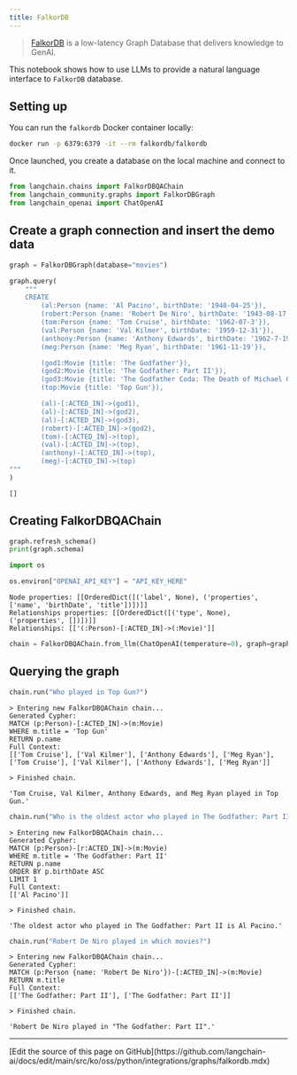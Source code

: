 ```yaml
---
title: FalkorDB
---
```


>[FalkorDB](https://www.falkordb.com/) is a low-latency Graph Database that delivers knowledge to GenAI.

This notebook shows how to use LLMs to provide a natural language interface to `FalkorDB` database.

## Setting up

You can run the `falkordb` Docker container locally:

```bash
docker run -p 6379:6379 -it --rm falkordb/falkordb
```

Once launched, you create a database on the local machine and connect to it.

```python
from langchain.chains import FalkorDBQAChain
from langchain_community.graphs import FalkorDBGraph
from langchain_openai import ChatOpenAI
```

## Create a graph connection and insert the demo data

```python
graph = FalkorDBGraph(database="movies")
```

```python
graph.query(
    """
    CREATE
        (al:Person {name: 'Al Pacino', birthDate: '1940-04-25'}),
        (robert:Person {name: 'Robert De Niro', birthDate: '1943-08-17'}),
        (tom:Person {name: 'Tom Cruise', birthDate: '1962-07-3'}),
        (val:Person {name: 'Val Kilmer', birthDate: '1959-12-31'}),
        (anthony:Person {name: 'Anthony Edwards', birthDate: '1962-7-19'}),
        (meg:Person {name: 'Meg Ryan', birthDate: '1961-11-19'}),

        (god1:Movie {title: 'The Godfather'}),
        (god2:Movie {title: 'The Godfather: Part II'}),
        (god3:Movie {title: 'The Godfather Coda: The Death of Michael Corleone'}),
        (top:Movie {title: 'Top Gun'}),

        (al)-[:ACTED_IN]->(god1),
        (al)-[:ACTED_IN]->(god2),
        (al)-[:ACTED_IN]->(god3),
        (robert)-[:ACTED_IN]->(god2),
        (tom)-[:ACTED_IN]->(top),
        (val)-[:ACTED_IN]->(top),
        (anthony)-[:ACTED_IN]->(top),
        (meg)-[:ACTED_IN]->(top)
"""
)
```

```output
[]
```

## Creating FalkorDBQAChain

```python
graph.refresh_schema()
print(graph.schema)

import os

os.environ["OPENAI_API_KEY"] = "API_KEY_HERE"
```

```output
Node properties: [[OrderedDict([('label', None), ('properties', ['name', 'birthDate', 'title'])])]]
Relationships properties: [[OrderedDict([('type', None), ('properties', [])])]]
Relationships: [['(:Person)-[:ACTED_IN]->(:Movie)']]
```

```python
chain = FalkorDBQAChain.from_llm(ChatOpenAI(temperature=0), graph=graph, verbose=True)
```

## Querying the graph

```python
chain.run("Who played in Top Gun?")
```

```output
> Entering new FalkorDBQAChain chain...
Generated Cypher:
MATCH (p:Person)-[:ACTED_IN]->(m:Movie)
WHERE m.title = 'Top Gun'
RETURN p.name
Full Context:
[['Tom Cruise'], ['Val Kilmer'], ['Anthony Edwards'], ['Meg Ryan'], ['Tom Cruise'], ['Val Kilmer'], ['Anthony Edwards'], ['Meg Ryan']]

> Finished chain.
```

```output
'Tom Cruise, Val Kilmer, Anthony Edwards, and Meg Ryan played in Top Gun.'
```

```python
chain.run("Who is the oldest actor who played in The Godfather: Part II?")
```

```output
> Entering new FalkorDBQAChain chain...
Generated Cypher:
MATCH (p:Person)-[r:ACTED_IN]->(m:Movie)
WHERE m.title = 'The Godfather: Part II'
RETURN p.name
ORDER BY p.birthDate ASC
LIMIT 1
Full Context:
[['Al Pacino']]

> Finished chain.
```

```output
'The oldest actor who played in The Godfather: Part II is Al Pacino.'
```

```python
chain.run("Robert De Niro played in which movies?")
```

```output
> Entering new FalkorDBQAChain chain...
Generated Cypher:
MATCH (p:Person {name: 'Robert De Niro'})-[:ACTED_IN]->(m:Movie)
RETURN m.title
Full Context:
[['The Godfather: Part II'], ['The Godfather: Part II']]

> Finished chain.
```

```output
'Robert De Niro played in "The Godfather: Part II".'
```

---

<Callout icon="pen-to-square" iconType="regular">
  [Edit the source of this page on GitHub](https://github.com/langchain-ai/docs/edit/main/src/ko/oss/python/integrations/graphs/falkordb.mdx)
</Callout>
